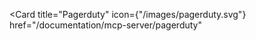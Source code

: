 <Card
  title="Pagerduty"
  icon={"/images/pagerduty.svg"}
  href="/documentation/mcp-server/pagerduty"
></Card>